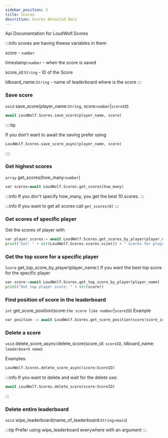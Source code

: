 ```yaml
---
sidebar_position: 3
title: Scores
descrition: Scores Detailed Docs
---
```

Api Documentation for LoudWolf.Scores


:::info
scores are having theese variables in them

score - `number`

timestamp:`number` - when the score is saved

score_id:`String` - ID of the Score

ldboard_name:`String` - name of leaderboard where is the score
:::


### Save score
`void` save_score(player_name:`String`, score:`number`|`scoreID`)

```python
await LoudWolf.Scores.save_score(player_name, score)
```

::::tip

If you don't want to await the saving prefer using

```python
LoudWolf.Scores.save_score_async(player_name, score)
```

::::

### Get highest scores
`array` get_scores(how_many:`number`)

```python
var scores=await LoudWolf.Scores.get_scores(how_many)
```

:::info
If you don't specify how_many, you get the best 10 scores.
:::

:::info
If you want to get all scores call `get_scores(0)`
:::

### Get scores of specific player
Get the scores of player with
```python
var player_scores:= await LoudWolf.Scores.get_scores_by_player(player_name)
print("Got: " + str(LoudWolf.Scores.scores.size()) + " scores for player: " + str(player_name))
```

### Get the top score for a specific player
`Score` get_top_score_by_player(player_name:<StringType/>)
If you want the best top score for the specific player
```python
var score:=await LoudWolf.Scores.get_top_score_by_player(player_name)
print("Got top player score: " + str(score))
```

### Find position of score in the leaderboard
`int` get_score_position(score:`the score like number`|`scoreID`)
Example
```python
var position := await LoudWolf.Scores.get_score_position(score|score_id)
```

### Delete a score
`void` delete_score_async/delete_score(score_id: `scoreID`, ldboard_name: `leaderboard name`)

Examples:
```python
LoudWolf.Scores.delete_score_async(score:ScoreID)
```
:::info
If you want to delete and wait for the delete use:
```python
await LoudWolf.Scores.delete_score(score:ScoreID)
```

:::

### Delete entire leaderboard
`void` wipe_leaderboard(name_of_leaderboard:`String`=`main`)

:::tip
Prefer using wipe_leaderboard everywhere with an argument
:::
